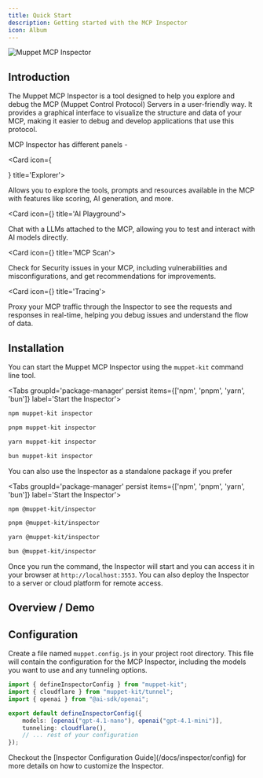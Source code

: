```yaml
---
title: Quick Start
description: Getting started with the MCP Inspector
icon: Album
---
```


![Muppet MCP Inspector](/inspector_cover.png)

## Introduction

The Muppet MCP Inspector is a tool designed to help you explore and debug the MCP (Muppet Control Protocol) Servers in a user-friendly way. It provides a graphical interface to visualize the structure and data of your MCP, making it easier to debug and develop applications that use this protocol.

MCP Inspector has different panels -

<Cards>

<Card icon={<Search className="text-purple-300" />} title='Explorer'>

Allows you to explore the tools, prompts and resources available in the MCP with features like scoring, AI generation, and more.

</Card>

<Card icon={<Bot className="text-blue-300" />} title='AI Playground'>

Chat with a LLMs attached to the MCP, allowing you to test and interact with AI models directly.

</Card>

<Card icon={<ShieldCheck />} title='MCP Scan'>

Check for Security issues in your MCP, including vulnerabilities and misconfigurations, and get recommendations for improvements.

</Card>

<Card icon={<Logs className="text-yellow-300" />} title='Tracing'>

Proxy your MCP traffic through the Inspector to see the requests and responses in real-time, helping you debug issues and understand the flow of data.

</Card>

</Cards>

## Installation

You can start the Muppet MCP Inspector using the `muppet-kit` command line tool.

<Tabs groupId='package-manager' persist items={['npm', 'pnpm', 'yarn', 'bun']} label='Start the Inspector'>

```bash tab="npm"
npm muppet-kit inspector
```

```bash tab="pnpm"
pnpm muppet-kit inspector
```

```bash tab="yarn"
yarn muppet-kit inspector
```

```bash tab="bun"
bun muppet-kit inspector
```

</Tabs>

You can also use the Inspector as a standalone package if you prefer

<Tabs groupId='package-manager' persist items={['npm', 'pnpm', 'yarn', 'bun']} label='Start the Inspector'>

```bash tab="npm"
npm @muppet-kit/inspector
```

```bash tab="pnpm"
pnpm @muppet-kit/inspector
```

```bash tab="yarn"
yarn @muppet-kit/inspector
```

```bash tab="bun"
bun @muppet-kit/inspector
```

</Tabs>

Once you run the command, the Inspector will start and you can access it in your browser at `http://localhost:3553`. You can also deploy the Inspector to a server or cloud platform for remote access.

## Overview / Demo

<YoutubePlayer videoid="I7eWm1rMQME" />

## Configuration

Create a file named `muppet.config.js` in your project root directory. This file will contain the configuration for the MCP Inspector, including the models you want to use and any tunneling options.

```ts
import { defineInspectorConfig } from "muppet-kit";
import { cloudflare } from "muppet-kit/tunnel";
import { openai } from "@ai-sdk/openai";

export default defineInspectorConfig({
	models: [openai("gpt-4.1-nano"), openai("gpt-4.1-mini")],
	tunneling: cloudflare(),
	// ... rest of your configuration
});
```

<Callout title="Want to learn more?">
  Checkout the [Inspector Configuration Guide](/docs/inspector/config) for more details on how to customize the Inspector.
</Callout>